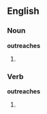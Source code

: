 ==English==

===Noun===
'''outreaches'''

# {{plural of|[[outreach]]}}

===Verb===
'''outreaches'''

# {{third-person singular of|[[outreach]]}}
